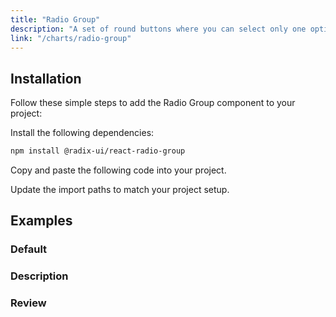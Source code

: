 ```yaml
---
title: "Radio Group"
description: "A set of round buttons where you can select only one option from the group."
link: "/charts/radio-group"
---
```


<ComponentPreview name="radio-group-demo" />

## Installation

Follow these simple steps to add the Radio Group component to your project:

<Steps>

<Step>Install the following dependencies:</Step>

```bash
npm install @radix-ui/react-radio-group
```

<Step>Copy and paste the following code into your project.</Step>

<CollapsibleSource name="radio-group" path="components/ui/radio-group.tsx" />

<Step>Update the import paths to match your project setup.</Step>

</Steps>

## Examples

### Default

<ComponentPreview name="radio-group-demo" />

### Description

<ComponentPreview name="radio-group-desc" />

### Review

<ComponentPreview name="radio-group-review" />
